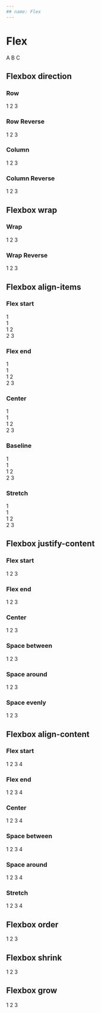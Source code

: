 ```yaml
---
## name: Flex
---
```



# Flex

<Playground>
  <FlexContainer>
    <FlexItem>A</FlexItem> <FlexItem>B</FlexItem> <FlexItem>C</FlexItem>
  </FlexContainer>
</Playground>

## Flexbox direction

### Row

<Playground>
  <FlexContainer direction="row">
    <FlexItem>1</FlexItem>
    <FlexItem>2</FlexItem>
    <FlexItem>3</FlexItem>
  </FlexContainer>
</Playground>

### Row Reverse

<Playground>
  <FlexContainer direction="row-reverse">
    <FlexItem>1</FlexItem>
    <FlexItem>2</FlexItem>
    <FlexItem>3</FlexItem>
  </FlexContainer>
</Playground>

### Column

<Playground>
  <FlexContainer direction="column">
    <FlexItem>1</FlexItem>
    <FlexItem>2</FlexItem>
    <FlexItem>3</FlexItem>
  </FlexContainer>
</Playground>

### Column Reverse

<Playground>
  <FlexContainer direction="column-reverse">
    <FlexItem>1</FlexItem>
    <FlexItem>2</FlexItem>
    <FlexItem>3</FlexItem>
  </FlexContainer>
</Playground>

## Flexbox wrap

### Wrap

<Playground>
  <FlexContainer wrap="wrap">
    <FlexItem width="30%">1</FlexItem>
    <FlexItem width="30%">2</FlexItem>
    <FlexItem width="30%">3</FlexItem>
  </FlexContainer>
</Playground>

### Wrap Reverse

<Playground>
  <FlexContainer wrap="wrap-reverse">
    <FlexItem width="30%">1</FlexItem>
    <FlexItem width="30%">2</FlexItem>
    <FlexItem width="30%">3</FlexItem>
  </FlexContainer>
</Playground>

## Flexbox align-items

### Flex start

<Playground>
  <FlexContainer items="flex-start">
    <FlexItem>
      1 <br /> 1 <br /> 1
    </FlexItem>
    <FlexItem>
      2 <br /> 2
    </FlexItem>
    <FlexItem>3</FlexItem>
  </FlexContainer>
</Playground>

### Flex end

<Playground>
  <FlexContainer items="flex-end">
    <FlexItem>
      1 <br /> 1 <br /> 1
    </FlexItem>
    <FlexItem>
      2 <br /> 2
    </FlexItem>
    <FlexItem>3</FlexItem>
  </FlexContainer>
</Playground>

### Center

<Playground>
  <FlexContainer items="center">
    <FlexItem>
      1 <br /> 1 <br /> 1
    </FlexItem>
    <FlexItem>
      2 <br /> 2
    </FlexItem>
    <FlexItem>3</FlexItem>
  </FlexContainer>
</Playground>

### Baseline

<Playground>
  <FlexContainer items="baseline">
    <FlexItem>
      1 <br /> 1 <br /> 1
    </FlexItem>
    <FlexItem>
      2 <br /> 2
    </FlexItem>
    <FlexItem>3</FlexItem>
  </FlexContainer>
</Playground>

### Stretch

<Playground>
  <FlexContainer items="stretch">
    <FlexItem>
      1 <br /> 1 <br /> 1
    </FlexItem>
    <FlexItem>
      2 <br /> 2
    </FlexItem>
    <FlexItem>3</FlexItem>
  </FlexContainer>
</Playground>

## Flexbox justify-content

### Flex start

<Playground>
  <FlexContainer justify="flex-start">
    <FlexItem width="20%">1</FlexItem>
    <FlexItem width="20%">2</FlexItem>
    <FlexItem width="20%">3</FlexItem>
  </FlexContainer>
</Playground>

### Flex end

<Playground>
  <FlexContainer justify="flex-end">
    <FlexItem width="20%">1</FlexItem>
    <FlexItem width="20%">2</FlexItem>
    <FlexItem width="20%">3</FlexItem>
  </FlexContainer>
</Playground>

### Center

<Playground>
  <FlexContainer justify="center">
    <FlexItem width="20%">1</FlexItem>
    <FlexItem width="20%">2</FlexItem>
    <FlexItem width="20%">3</FlexItem>
  </FlexContainer>
</Playground>

### Space between

<Playground>
  <FlexContainer justify="space-between">
    <FlexItem width="20%">1</FlexItem>
    <FlexItem width="20%">2</FlexItem>
    <FlexItem width="20%">3</FlexItem>
  </FlexContainer>
</Playground>

### Space around

<Playground>
  <FlexContainer justify="space-around">
    <FlexItem width="20%">1</FlexItem>
    <FlexItem width="20%">2</FlexItem>
    <FlexItem width="20%">3</FlexItem>
  </FlexContainer>
</Playground>

### Space evenly

<Playground>
  <FlexContainer justify="space-evenly">
    <FlexItem width="20%">1</FlexItem>
    <FlexItem width="20%">2</FlexItem>
    <FlexItem width="20%">3</FlexItem>
  </FlexContainer>
</Playground>

## Flexbox align-content

### Flex start

<Playground>
  <FlexContainer height="20rem" content="flex-start" wrap="wrap">
    <FlexItem width="10rem">1</FlexItem>
    <FlexItem width="20rem">2</FlexItem>
    <FlexItem width="15rem">3</FlexItem>
    <FlexItem width="5rem">4</FlexItem>
  </FlexContainer>
</Playground>

### Flex end

<Playground>
  <FlexContainer height="20rem" content="flex-end" wrap="wrap">
    <FlexItem width="10rem">1</FlexItem>
    <FlexItem width="20rem">2</FlexItem>
    <FlexItem width="15rem">3</FlexItem>
    <FlexItem width="5rem">4</FlexItem>
  </FlexContainer>
</Playground>

### Center

<Playground>
  <FlexContainer height="20rem" content="center" wrap="wrap">
    <FlexItem width="10rem">1</FlexItem>
    <FlexItem width="20rem">2</FlexItem>
    <FlexItem width="15rem">3</FlexItem>
    <FlexItem width="5rem">4</FlexItem>
  </FlexContainer>
</Playground>

### Space between

<Playground>
  <FlexContainer height="20rem" content="space-between" wrap="wrap">
    <FlexItem width="10rem">1</FlexItem>
    <FlexItem width="20rem">2</FlexItem>
    <FlexItem width="15rem">3</FlexItem>
    <FlexItem width="5rem">4</FlexItem>
  </FlexContainer>
</Playground>

### Space around

<Playground>
  <FlexContainer height="20rem" content="space-around" wrap="wrap">
    <FlexItem width="10rem">1</FlexItem>
    <FlexItem width="20rem">2</FlexItem>
    <FlexItem width="15rem">3</FlexItem>
    <FlexItem width="5rem">4</FlexItem>
  </FlexContainer>
</Playground>

### Stretch

<Playground>
  <FlexContainer height="20rem" content="stretch" wrap="wrap">
    <FlexItem width="10rem">1</FlexItem>
    <FlexItem width="20rem">2</FlexItem>
    <FlexItem width="15rem">3</FlexItem>
    <FlexItem width="5rem">4</FlexItem>
  </FlexContainer>
</Playground>

## Flexbox order

<Playground>
  <FlexContainer>
    <FlexItem order="3">1</FlexItem>
    <FlexItem order="1">2</FlexItem>
    <FlexItem order="2">3</FlexItem>
  </FlexContainer>
</Playground>

## Flexbox shrink

<Playground>
  <FlexContainer width="100%">
    <FlexItem shrink="lg" width="100%">
      1
    </FlexItem>
    <FlexItem shrink="sm" width="100%">
      2
    </FlexItem>
    <FlexItem shrink="md" width="100%">
      3
    </FlexItem>
  </FlexContainer>
</Playground>

## Flexbox grow

<Playground>
  <FlexContainer>
    <FlexItem grow={2}>1</FlexItem>
    <FlexItem grow={0}>2</FlexItem>
    <FlexItem grow={1}>3</FlexItem>
  </FlexContainer>
</Playground>
